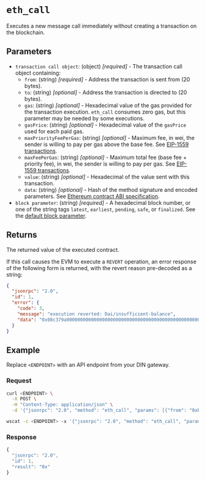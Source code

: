 
# `eth_call`


Executes a new message call immediately without creating a transaction on the blockchain.

## Parameters

- `transaction call object`: (object) _[required]_ - The transaction call object containing:
  - `from`: (string) _[required]_ - Address the transaction is sent from (20 bytes).
  - `to`: (string) _[optional]_ - Address the transaction is directed to (20 bytes).
  - `gas`: (string) _[optional]_ - Hexadecimal value of the gas provided for the transaction execution.
      `eth_call` consumes zero gas, but this parameter may be needed by some executions.
  - `gasPrice`: (string) _[optional]_ - Hexadecimal value of the `gasPrice` used for each paid gas.
  - `maxPriorityFeePerGas`: (string) _[optional]_ - Maximum fee, in wei, the sender is willing to pay
      per gas above the base fee. See [EIP-1559 transactions](http://eips.ethereum.org/EIPS/eip-1559).
  - `maxFeePerGas`: (string) _[optional]_ - Maximum total fee (base fee + priority fee), in wei, the
      sender is willing to pay per gas. See [EIP-1559 transactions](http://eips.ethereum.org/EIPS/eip-1559).
  - `value`: (string) _[optional]_ - Hexadecimal of the value sent with this transaction.
  - `data`: (string) _[optional]_ - Hash of the method signature and encoded parameters.
      See [Ethereum contract ABI specification](https://docs.soliditylang.org/en/latest/abi-spec.html).
- `block parameter`: (string) _[required]_ - A hexadecimal block number, or one of the string tags
    `latest`, `earliest`, `pending`, `safe`, or `finalized`. See the [default block parameter](https://ethereum.org/en/developers/docs/apis/json-rpc/#default-block).

## Returns

The returned value of the executed contract.

If this call causes the EVM to execute a `REVERT` operation, an error response of the following form is returned, with
the revert reason pre-decoded as a string:

```json
{
  "jsonrpc": "2.0",
  "id": 1,
  "error": {
    "code": 3,
    "message": "execution reverted: Dai/insufficient-balance",
    "data": "0x08c379a0000000000000000000000000000000000000000000000000000000000000002000000000000000000000000000000000000000000000000000000000000000184461692f696e73756666696369656e742d62616c616e63650000000000000000"
  }
}
```

## Example

Replace `<ENDPOINT>` with an API endpoint from your DIN gateway.

### Request


<Tabs>
  <TabItem value="curl">

```bash
curl <ENDPOINT> \
  -X POST \
  -H "Content-Type: application/json" \
  -d '{"jsonrpc": "2.0", "method": "eth_call", "params": [{"from": "0xb60e8dd61c5d32be8058bb8eb970870f07233155", "to": "0xd46e8dd67c5d32be8058bb8eb970870f07244567", "gas": "0x76c0", "gasPrice": "0x9184e72a000", "value": "0x9184e72a", "data": "0xd46e8dd67c5d32be8d46e8dd67c5d32be8058bb8eb970870f072445675058bb8eb970870f072445675"}, "latest"], "id": 1}'
```

  </TabItem>
  <TabItem value="WSS">

```bash
wscat -c <ENDPOINT> -x '{"jsonrpc": "2.0", "method": "eth_call", "params": [{"from": "0xb60e8dd61c5d32be8058bb8eb970870f07233155", "to": "0xd46e8dd67c5d32be8058bb8eb970870f07244567", "gas": "0x76c0", "gasPrice": "0x9184e72a000", "value": "0x9184e72a", "data": "0xd46e8dd67c5d32be8d46e8dd67c5d32be8058bb8eb970870f072445675058bb8eb970870f072445675"}, "latest"], "id": 1}'
```

  </TabItem>
</Tabs>

### Response


<Tabs>
  <TabItem value="JSON">

```js
{
  "jsonrpc": "2.0",
  "id": 1,
  "result": "0x"
}
```

  </TabItem>
</Tabs>

